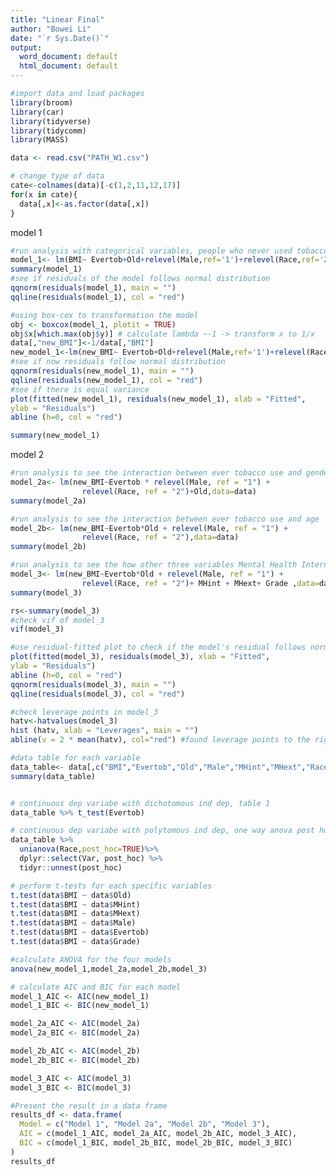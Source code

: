 ---
title: "Linear Final"
author: "Bowei Li"
date: "`r Sys.Date()`"
output:
  word_document: default
  html_document: default
---

```{r data prepartion, message=FALSE, warning=FALSE}
#import data and load packages
library(broom)
library(car)
library(tidyverse)
library(tidycomm)
library(MASS)

data <- read.csv("PATH_W1.csv")

# change type of data
cate<-colnames(data)[-c(1,2,11,12,17)]
for(x in cate){
  data[,x]<-as.factor(data[,x])
}
```

model 1
```{r model1}
#run analysis with categorical variables, people who never used tobacco, Male,Non-Hispanic White and age 12-14 would be the references groups.
model_1<- lm(BMI~ Evertob+Old+relevel(Male,ref='1')+relevel(Race,ref='2'),data=data)
summary(model_1)
#see if residuals of the model follows normal distribution
qqnorm(residuals(model_1), main = "")
qqline(residuals(model_1), col = "red")
```


```{r data transformation}
#using box-cox to transformation the model
obj <- boxcox(model_1, plotit = TRUE) 
obj$x[which.max(obj$y)] # calculate lambda ~-1 -> transform x to 1/x
data[,"new_BMI"]<-1/data[,"BMI"]
new_model_1<-lm(new_BMI~ Evertob+Old+relevel(Male,ref='1')+relevel(Race,ref='2'),data=data)
#see if now residuals follow normal distribution
qqnorm(residuals(new_model_1), main = "")
qqline(residuals(new_model_1), col = "red") 
#see if there is equal variance
plot(fitted(new_model_1), residuals(new_model_1), xlab = "Fitted",
ylab = "Residuals")
abline (h=0, col = "red")

summary(new_model_1)
```
model 2

```{r model 2}
#run analysis to see the interaction between ever tobacco use and gender
model_2a<- lm(new_BMI~Evertob * relevel(Male, ref = "1") +
                relevel(Race, ref = "2")+Old,data=data)
summary(model_2a)
```

```{r}
#run analysis to see the interaction between ever tobacco use and age
model_2b<- lm(new_BMI~Evertob*Old + relevel(Male, ref = "1") +
                relevel(Race, ref = "2"),data=data)
summary(model_2b)

```

```{r}
#run analysis to see the how other three variables Mental Health Internalizing symptom, Mental Health Externalizing symptom, and Grade would have impact on the model 2b which is the best model among the previous three models.
model_3<- lm(new_BMI~Evertob*Old + relevel(Male, ref = "1") +
                relevel(Race, ref = "2")+ MHint + MHext+ Grade ,data=data)
summary(model_3)
```

```{r}
rs<-summary(model_3)
#check vif of model_3
vif(model_3)

#use residual-fitted plot to check if the model's residual follows normal distribution
plot(fitted(model_3), residuals(model_3), xlab = "Fitted",
ylab = "Residuals")
abline (h=0, col = "red")
qqnorm(residuals(model_3), main = "")
qqline(residuals(model_3), col = "red")

#check leverage points in model_3
hatv<-hatvalues(model_3)
hist (hatv, xlab = "Leverages", main = "")
abline(v = 2 * mean(hatv), col="red") #found leverage points to the right of the red line

```

```{r table 1 and 3}
#data table for each variable
data_table<- data[,c("BMI","Evertob","Old","Male","MHint","MHext","Race","Grade")]
summary(data_table)


# continuous dep variabe with dichotomous ind dep, table 1
data_table %>% t_test(Evertob)

# continuous dep variabe with polytomous ind dep, one way anova post hoc test to see differences in BMI between ethnic groups.Table 3
data_table %>% 
  unianova(Race,post_hoc=TRUE)%>%
  dplyr::select(Var, post_hoc) %>% 
  tidyr::unnest(post_hoc)

```

```{r}
# perform t-tests for each specific variables
t.test(data$BMI ~ data$Old)
t.test(data$BMI ~ data$MHint)
t.test(data$BMI ~ data$MHext)
t.test(data$BMI ~ data$Male)
t.test(data$BMI ~ data$Evertob)
t.test(data$BMI ~ data$Grade)


```

```{r}
#calculate ANOVA for the four models
anova(new_model_1,model_2a,model_2b,model_3)
```

```{r}

# calculate AIC and BIC for each model
model_1_AIC <- AIC(new_model_1)
model_1_BIC <- BIC(new_model_1)

model_2a_AIC <- AIC(model_2a)
model_2a_BIC <- BIC(model_2a)

model_2b_AIC <- AIC(model_2b)
model_2b_BIC <- BIC(model_2b)

model_3_AIC <- AIC(model_3)
model_3_BIC <- BIC(model_3)

#Present the result in a data frame
results_df <- data.frame(
  Model = c("Model 1", "Model 2a", "Model 2b", "Model 3"),
  AIC = c(model_1_AIC, model_2a_AIC, model_2b_AIC, model_3_AIC),
  BIC = c(model_1_BIC, model_2b_BIC, model_2b_BIC, model_3_BIC)
)
results_df
```